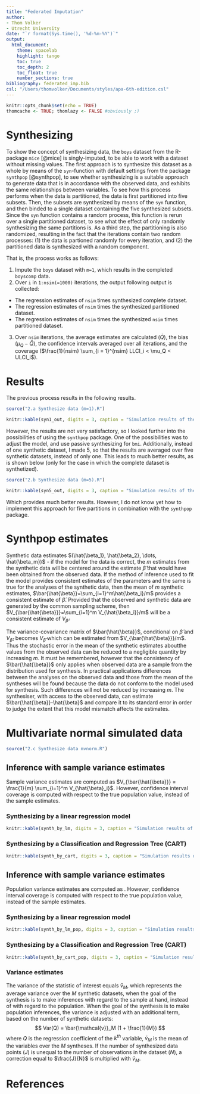 ```yaml
---
title: "Federated Imputation"
author: 
- Thom Volker
- Utrecht University
date: "`r format(Sys.time(), '%d-%m-%Y')`"
output: 
  html_document:
    theme: spacelab
    highlight: tango
    toc: true
    toc_depth: 2
    toc_float: true
    number_sections: true
bibliography: federated_imp.bib
csl: "/Users/thomvolker/Documents/styles/apa-6th-edition.csl"
---
```



```r
knitr::opts_chunk$set(echo = TRUE)
thomcache <- TRUE; thomlazy <- FALSE #obviously ;)
```

# Synthesizing

To show the concept of synthesizing data, the `boys` dataset from the R-package `mice` [@mice] is singly-imputed, to be able to work with a dataset without missing values. The first approach is to synthesize this dataset as a whole by means of the `syn`-function with default settings from the package `synthpop` [@synthpop], to see whether synthesizing is a suitable approach to generate data that is in accordance with the observed data, and exhibits the same relationships between variables. To see how this process performs when the data is partitioned, the data is first partitioned into five subsets. Then, the subsets are synthesized by means of the `syn` function, and then binded to a single dataset containing the five synthesized subsets. Since the `syn` function contains a random process, this function is rerun over a single partitioned dataset, to see what the effect of only randomly synthesizing the same partitions is. As a third step, the partitioning is also randomized, resulting in the fact that the iterations contain two random processes: (1) the data is partioned randomly for every iteration, and (2) the partitioned data is synthesized with a random component.

That is, the process works as follows: 

@. Impute the `boys` dataset with `m=1`, which results in the completed `boyscomp` data.
@. Over `i` in `1:nsim(=1000)` iterations, the output following output is collected:
  + The regression estimates of `nsim` times synthesized complete dataset.
  + The regression estimates of `nsim` times the synthesized partitioned dataset.
  + The regression estimates of `nsim` times the synthesized `nsim` times partitioned dataset.
@. Over `nsim` iterations, the average estimates are calculated ($\bar{Q}$), the bias ($\mu_Q - \bar{Q}$), the confidence intervals averaged over all iterations, and the coverage ($\frac{1}{nsim} \sum_{i = 1}^{nsim} LLCI_i < \mu_Q < ULCI_i$).

# Results

The previous process results in the following results.

```r
source("2.a Synthesize data (m=1).R")
```

```r
knitr::kable(syn1_out, digits = 3, caption = "Simulation results of the model age ~ hgt + tv for three different synthesizing approaches (complete data, same subset 1000 times, 1000 different subsets, all with the number of synthetic datasets equal to 1.")
```


However, the results are not very satisfactory, so I looked further into the possibilities of using the `synthpop` package. One of the possibilities was to adjust the model, and use passive synthesizing for `bmi`. Additionally, instead of one synthetic dataset, I made 5, so that the results are averaged over five synthetic datasets, instead of only one. This leads to much better results, as is shown below (only for the case in which the complete dataset is synthetized).

```r
source("2.b Synthesize data (m=5).R")
```


```r
knitr::kable(syn5_out, digits = 3, caption = "Simulation results of the model age ~ hgt + tv based on synthesizing the data as a whole, based on 5 synthetic datasets per iteration.")
```

Which provides much better results. However, I do not know yet how to implement this approach for five partitions in combination with the `synthpop` package.


# Synthpop estimates

Synthetic data estimates $(\hat{\beta_1}, \hat{\beta_2}, \dots, \hat{\beta_m})$ - if the model for the data is correct, the $m$ estimates from the synthetic data will be centered around the estimate $\hat{\beta}$ that would have been obtained from the observed data. If the method of inference used to fit the model provides consistent estimates of the parameters and the same is true for the analyses of the synthetic data, then the mean of $m$ synthetic estimates, $\bar{\hat{\beta}}=\sum_{i=1}^m\hat{\beta_i}/m$ provides a consistent estimate of $\hat{\beta}$. Provided that the observed and synthetic data are generated by the common sampling scheme, then $V_{\bar{\hat{\beta}}}=\sum_{i=1}^m V_{\hat{\beta_i}}/m$ will be a consistent estimate of $V_{\hat{\beta}}$.

The variance-covariance matrix of $\bar{\hat{\beta}}$, conditional on $\hat{\beta}$ and $V_{\hat{\beta}}$, becomes $V_{\hat{\beta}}$ which can be estimated from $V_{\bar{\hat{\beta}}}/m$.  Thus the stochastic error in the mean of the synthetic estimates aboutthe values from the observed data can be reduced to a negligible quantity by increasing $m$. It must be remembered, however that the consistency of $\bar{\hat{\beta}}$ only applies when observed data are a sample from the distribution used for synthesis. In practical applications  differences between the analyses on the observed data and those from the mean of the syntheses will be found because the data do not conform to the model used for synthesis.  Such differences will not be reduced by increasing $m$. The synthesiser, with access to the observed data, can estimate $\bar{\hat{\beta}}-\hat{\beta}$ and compare it to its standard error in order to judge the extent that this model mismatch affects the estimates.

# Multivariate normal simulated data

```r
source("2.c Synthesize data mvnorm.R")
```

## Inference with sample variance estimates

Sample variance estimates are computed as $V_{\bar{\hat{\beta}}} = \frac{1}{m} \sum_{i=1}^m V_{\hat{\beta}_i}$. However, confidence interval coverage is computed with respect to the true population value, instead of the sample estimates.

### Synthesizing by a linear regression model

```r
knitr::kable(synth_by_lm, digits = 3, caption = "Simulation results of multivariate normal data, synthesized by a normal linear regression model.")
```

### Synthesizing by a Classification and Regression Tree (CART)

```r
knitr::kable(synth_by_cart, digits = 3, caption = "Simulation results of multivariate normal data, synthesized by classification and regression trees.")
```

## Inference with sample variance estimates

Population variance estimates are computed as <!-- TO DO - ADD CORRECT FORMULA $V_{\bar{\hat{\beta}}} = \frac{1}{m} \sum_{i=1}^m V_{\hat{\beta}_i}$ -->. However, confidence interval coverage is computed with respect to the true population value, instead of the sample estimates.

### Synthesizing by a linear regression model

```r
knitr::kable(synth_by_lm_pop, digits = 3, caption = "Simulation results of multivariate normal data, synthesized by a normal linear regression model.")
```

### Synthesizing by a Classification and Regression Tree (CART)

```r
knitr::kable(synth_by_cart_pop, digits = 3, caption = "Simulation results of multivariate normal data, synthesized by classification and regression trees.")
```


### Variance estimates

The variance of the statistic of interest equals $\bar{v}_M$, which represents the average variance over the $M$ synthetic datasets, when the goal of the synthesis is to make inferences with regard to the sample at hand, instead of with regard to the population. When the goal of the synthesis is to make population inferences, the variance is adjusted with an additional term, based on the number of synthetic datasets: 
$$
Var(Q) = \bar{\mathcal{v}}_M (1 + \frac{1}{M})
$$
where $Q$ is the regression coefficient of the $k^{th}$ variable, $\bar{v}_M$ is the mean of the variables over the $M$ syntheses. If the number of synthesized data points ($J$) is unequal to the number of observations in the dataset ($N$), a correction equal to $\frac{J}{N}$ is multiplied with $\bar{v}_M$. 


# References

\setlength{\parindent}{-0.2in}
\setlength{\leftskip}{0.2in}
\noindent

<div id="refs"></div>


